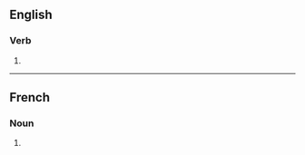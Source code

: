 ==English==

===Verb===
{{head|en|verb form}}

# {{en-third-person singular of|finesse}}

----

==French==

===Noun===
{{head|fr|noun form|g=f}}

# {{plural of|fr|finesse}}